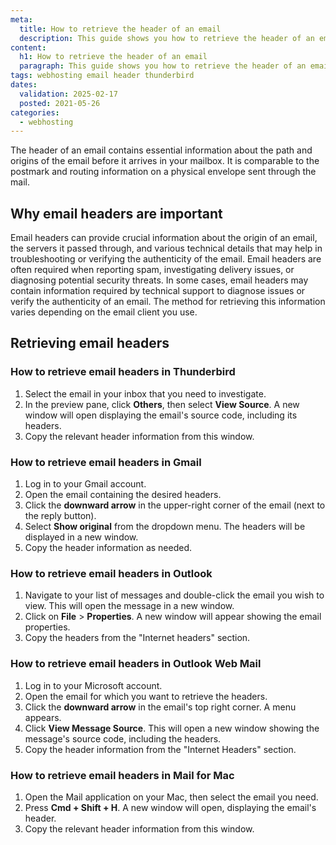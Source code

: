 ```yaml
---
meta:
  title: How to retrieve the header of an email
  description: This guide shows you how to retrieve the header of an email on Scaleway Web Hosting using different email clients like Thunderbird, Gmail, Outlook, and Mail for Mac.
content:
  h1: How to retrieve the header of an email
  paragraph: This guide shows you how to retrieve the header of an email on Scaleway Web Hosting using different email clients like Thunderbird, Gmail, Outlook, and Mail for Mac.
tags: webhosting email header thunderbird
dates:
  validation: 2025-02-17
  posted: 2021-05-26
categories:
  - webhosting
---
```


<Macro id="webhosting-online" />

The header of an email contains essential information about the path and origins of the email before it arrives in your mailbox. It is comparable to the postmark and routing information on a physical envelope sent through the mail.

## Why email headers are important

Email headers can provide crucial information about the origin of an email, the servers it passed through, and various technical details that may help in troubleshooting or verifying the authenticity of the email.
Email headers are often required when reporting spam, investigating delivery issues, or diagnosing potential security threats. In some cases, email headers may contain information required by technical support to diagnose issues or verify the authenticity of an email. The method for retrieving this information varies depending on the email client you use.

## Retrieving email headers

### How to retrieve email headers in Thunderbird

1. Select the email in your inbox that you need to investigate.
2. In the preview pane, click **Others**, then select **View Source**. A new window will open displaying the email's source code, including its headers.
3. Copy the relevant header information from this window.

### How to retrieve email headers in Gmail

1. Log in to your Gmail account.
2. Open the email containing the desired headers.
3. Click the **downward arrow** in the upper-right corner of the email (next to the reply button).
4. Select **Show original** from the dropdown menu. The headers will be displayed in a new window.
5. Copy the header information as needed.

### How to retrieve email headers in Outlook

1. Navigate to your list of messages and double-click the email you wish to view. This will open the message in a new window.
2. Click on **File** > **Properties**. A new window will appear showing the email properties.
3. Copy the headers from the "Internet headers" section.

### How to retrieve email headers in Outlook Web Mail

1. Log in to your Microsoft account.
2. Open the email for which you want to retrieve the headers.
3. Click the **downward arrow** in the email's top right corner. A menu appears.
4. Click **View Message Source**. This will open a new window showing the message's source code, including the headers.
5. Copy the header information from the "Internet Headers" section.

### How to retrieve email headers in Mail for Mac

1. Open the Mail application on your Mac, then select the email you need.
2. Press **Cmd + Shift + H**. A new window will open, displaying the email's header.
3. Copy the relevant header information from this window.